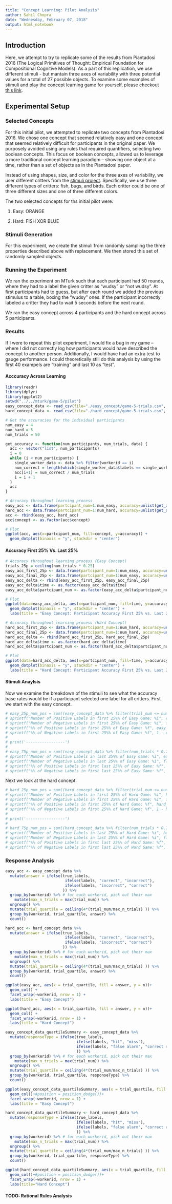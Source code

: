 ```yaml
---
title: "Concept Learning: Pilot Analysis"
author: Sahil Chopra
date: "Wednesday, February 07, 2018"
output: html_notebook
---
```


## Introduction

Here, we attempt to try to replicate some of the results from Piantadosi 2016 (The Logical Primitives of Thought: Empirical Foundation for Compositional Cognitive Models). As a part of this replication, we use different stimuli - but mantain three axes of variability with three potential values for a total of 27 possible objects. To examine some examples of stimuli and play the concept learning game for yourself, please checkout [this link](http://web.stanford.edu/~schopra8/gen-games/experiments/game-5/game-5.html).

## Experimental Setup

### Selected Concepts
For this initial pilot, we attempted to replicate two concepts from Piantadosi 2016. We chose one concept that seemed relatively easy and one concept that seemed relatively difficult for participants in the original paper. We purposely avoided using any rules that required quantifiers, selecting two boolean concepts. This focus on boolean concepts, allowed us to leverage a more traditional concept learning paradigm -- showing one object at a time, rather than a set of objects as in the Piantadosi paper. 

Instead of using shapes, size, and color for the three axes of variability, we user different critters from the [stimuli project](https://github.com/erindb/stimuli). Specifically, we use three different types of critters: fish, bugs, and birds. Each critter could be one of three different sizes and one of three different colors.  

The two selected concepts for ths initial pilot were:

1. Easy: ORANGE

2. Hard: FISH XOR BLUE

### Stimuli Generation
For this experiment, we create the stimuli from randomly sampling the three properties described above with replacement. We then stored this set of randomly sampled objects.

### Running the Experiment
We ran the experiment on MTurk such that each participant had 50 rounds, where they had to a label the given critter as "wudsy" or "not wudsy". At first participants had to guess, but after each round we added the previous stimulus to a table, boxing the "wudsy" ones. If the participant incorrectly labeled a critter they had to wait 5 seconds before the next round.

We ran the easy concept across 4 participants and the hard concept across 5 participants.
 
### Results
If I were to repeat this pilot experiment, I would fix a bug in my game -- where I did not correctly log how participants would have described the concept to another person. Additionally, I would have had an extra test to gauge performance. I could theoretically still do this analysis by using the first 40 exampels are "training" and last 10 as "test".

#### Acccuracy Across Learning
```r
library(readr)
library(dplyr)
library(ggplot2)
setwd("../../mturk/game-5/pilot")
easy_concept_data <- read_csv(file="./easy_concept/game-5-trials.csv", col_names=TRUE, col_types = "iilild")
hard_concept_data <- read_csv(file="./hard_concept/game-5-trials.csv", col_names=TRUE, col_types = "iilild")

# Get the accuracies for the individual participants
num_easy = 4
num_hard = 5
num_trials = 50

get_accuracy <- function(num_participants, num_trials, data) {
  acc <- vector("list", num_participants)
  i = 0
  while (i < num_participants) {
    single_worker_data <- data %>% filter(workerid == i)
    num_correct = length(which(single_worker_data$labels == single_worker_data$true_labels))
    acc[i+1] = num_correct / num_trials
    i = i + 1
  }
  acc
}

# Accuracy throughout learning process
easy_acc <- data.frame(partcipant_num=1:num_easy, accuracy=unlist(get_accuracy(num_easy, num_trials, easy_concept_data)), concept=rep(1, num_easy))
hard_acc <- data.frame(partcipant_num=1:num_hard, accuracy=unlist(get_accuracy(num_hard, num_trials, hard_concept_data)), concept=rep(2, num_hard))
acc <- rbind(easy_acc, hard_acc)
acc$concept <- as.factor(acc$concept)

# Plot
ggplot(acc, aes(x=partcipant_num, fill=concept, y=accuracy)) +
  geom_dotplot(binaxis = "y", stackdir = "center")

```

#### Accuracy First 25% Vs. Last 25%
```r
# Accuracy throughout learning process (Easy Concept)
trials_25p = ceiling(num_trials * 0.25)
easy_acc_first_25p <- data.frame(partcipant_num=1:num_easy, accuracy=unlist(get_accuracy(num_easy, trials_25p, easy_concept_data %>% filter(trial_num <= num_trials * 0.25))), concept=rep(1, num_easy), time=rep(1, num_easy))
easy_acc_final_25p <- data.frame(partcipant_num=1:num_easy, accuracy=unlist(get_accuracy(num_easy, trials_25p, easy_concept_data %>% filter(num_trials * 0.75 <= trial_num))), concept=rep(1, num_easy), time=rep(2, num_easy))
easy_acc_delta <- rbind(easy_acc_first_25p, easy_acc_final_25p)
easy_acc_delta$time <- as.factor(easy_acc_delta$time)
easy_acc_delta$partcipant_num <- as.factor(easy_acc_delta$partcipant_num)

# Plot
ggplot(data=easy_acc_delta, aes(x=partcipant_num, fill=time, y=accuracy)) +
  geom_dotplot(binaxis = "y", stackdir = "center") +
  labs(title = "Easy Concept: Participant Accuracy First 25% vs. Last 25%")

# Accuracy throughout learning process (Hard Concept)
hard_acc_first_25p <- data.frame(partcipant_num=1:num_hard, accuracy=unlist(get_accuracy(num_hard, trials_25p, hard_concept_data %>% filter(trial_num <= num_trials * 0.25))), concept=rep(1, num_hard), time=rep(1, num_hard))
hard_acc_final_25p <- data.frame(partcipant_num=1:num_hard, accuracy=unlist(get_accuracy(num_hard, trials_25p, hard_concept_data %>% filter(num_trials * 0.75 <= trial_num))), concept=rep(1, num_hard), time=rep(2, num_hard))
hard_acc_delta <- rbind(hard_acc_first_25p, hard_acc_final_25p)
hard_acc_delta$time <- as.factor(hard_acc_delta$time)
hard_acc_delta$partcipant_num <- as.factor(hard_acc_delta$partcipant_num)

# Plot
ggplot(data=hard_acc_delta, aes(x=partcipant_num, fill=time, y=accuracy)) +
  geom_dotplot(binaxis = "y", stackdir = "center") +
  labs(title = "Hard Concept: Participant Accuracy First 25% vs. Last 25%")

```

#### Stimuli Anaylsis
Now we examine the breakdown of the stimuli to see what the accuracy base rates would be if a participant selected one label for all critters. First we start with the easy concept.

```r
# easy_25p_num_pos = sum((easy_concept_data %>% filter(trial_num <= num_trials * 0.25))$true_labels, na.rm=TRUE) / num_easy
# sprintf("Number of Positive Labels in first 25%% of Easy Game: %i", easy_25p_num_pos)
# sprintf("Number of Negative Labels in first 25%% of Easy Game: %i", floor(num_trials * 0.25) - easy_25p_num_pos)
# sprintf("%% of Positive Labels in first 25%% of Easy Game: %f", easy_25p_num_pos / floor(num_trials * 0.25))
# sprintf("%% of Negative Labels in first 25%% of Easy Game: %f", 1 - easy_25p_num_pos / floor(num_trials * 0.25))
# 
# print('-----------------')
# 
# easy_75p_num_pos = sum((easy_concept_data %>% filter(num_trials * 0.75 <= trial_num))$true_labels, na.rm=TRUE) / num_easy
# sprintf("Number of Positive Labels in last 25%% of Easy Game: %i", easy_75p_num_pos)
# sprintf("Number of Negative Labels in last 25%% of Easy Game: %i", floor(num_trials * 0.25) - easy_75p_num_pos)
# sprintf("%% of Positive Labels in first last 25%% of Easy Game: %f", easy_75p_num_pos / floor(num_trials * 0.25))
# sprintf("%% of Negative Labels in first last 25%% of Easy Game: %f", 1 - easy_75p_num_pos / floor(num_trials * 0.25))
```

Next we look at the hard concept.
```r
# hard_25p_num_pos = sum((hard_concept_data %>% filter(trial_num <= num_trials * 0.25))$true_labels, na.rm=TRUE) / num_hard
# sprintf("Number of Positive Labels in first 25%% of Hard Game: %i", hard_25p_num_pos)
# sprintf("Number of Negative Labels in first 25%% of Hard Game: %i", floor(num_trials * 0.25) - hard_25p_num_pos)
# sprintf("%% of Positive Labels in first 25%% of Hard Game: %f", hard_25p_num_pos / floor(num_trials * 0.25))
# sprintf("%% of Negative Labels in first 25%% of Hard Game: %f", 1 - hard_25p_num_pos / floor(num_trials * 0.25))
# 
# print('-----------------')
# 
# hard_75p_num_pos = sum((hard_concept_data %>% filter(num_trials * 0.75 <= trial_num))$true_labels, na.rm=TRUE) / num_hard
# sprintf("Number of Positive Labels in last 25%% of Hard Game: %i", hard_75p_num_pos)
# sprintf("Number of Negative Labels in last 25%% of Hard Game: %i", floor(num_trials * 0.25) - hard_75p_num_pos)
# sprintf("%% of Positive Labels in first last 25%% of Hard Game: %f", hard_75p_num_pos / floor(num_trials * 0.25))
# sprintf("%% of Negative Labels in first last 25%% of Hard Game: %f", 1 - hard_75p_num_pos / floor(num_trials * 0.25))
```

### Response Analysis
```r
easy_acc <- easy_concept_data %>%
  mutate(answer = ifelse(true_labels,
                          ifelse(labels, "correct", "incorrect"),
                          ifelse(labels, "incorrect", "correct")
                         )) %>%
  group_by(workerid) %>% # for each workerid, pick out their max
    mutate(max_n_trials = max(trial_num)) %>%
  ungroup() %>%
  mutate(trial_quartile = ceiling(4*(trial_num/max_n_trials) )) %>%
  group_by(workerid, trial_quartile, answer) %>%
  count()

hard_acc <- hard_concept_data %>%
  mutate(answer = ifelse(true_labels,
                          ifelse(labels, "correct", "incorrect"),
                          ifelse(labels, "incorrect", "correct")
                         )) %>%
  group_by(workerid) %>% # for each workerid, pick out their max
    mutate(max_n_trials = max(trial_num)) %>%
  ungroup() %>%
  mutate(trial_quartile = ceiling(4*(trial_num/max_n_trials) )) %>%
  group_by(workerid, trial_quartile, answer) %>%
  count()
```
```r
ggplot(easy_acc, aes(x = trial_quartile, fill = answer, y = n))+
  geom_col() +
  facet_wrap(~workerid, nrow = 1) +
  labs(title = "Easy Concept")
```
```r
ggplot(hard_acc, aes(x = trial_quartile, fill = answer, y = n))+
  geom_col() +
  facet_wrap(~workerid, nrow = 1) +
  labs(title = "Hard Concept")
```

```r
easy_concept_data_quartileSummary <- easy_concept_data %>%
  mutate(responseType = ifelse(true_labels, 
                               ifelse(labels, "hit", "miss"), 
                               ifelse(labels, "false alarm", "correct rejection")
                               )) %>%
  group_by(workerid) %>% # for each workerid, pick out their max
    mutate(max_n_trials = max(trial_num)) %>% 
  ungroup() %>%
  mutate(trial_quartile = ceiling(4*(trial_num/max_n_trials) )) %>%
  group_by(workerid, trial_quartile, responseType) %>%
  count()
```

```r
ggplot(easy_concept_data_quartileSummary, aes(x = trial_quartile, fill = responseType, y = n))+
  geom_col()+#position = position_dodge())+
  facet_wrap(~workerid, nrow = 1) +
  labs(title = "Easy Concept")
```
```r
hard_concept_data_quartileSummary <- hard_concept_data %>%
  mutate(responseType = ifelse(true_labels, 
                               ifelse(labels, "hit", "miss"), 
                               ifelse(labels, "false alarm", "correct rejection")
                               )) %>%
  group_by(workerid) %>% # for each workerid, pick out their max
    mutate(max_n_trials = max(trial_num)) %>% 
  ungroup() %>%
  mutate(trial_quartile = ceiling(4*(trial_num/max_n_trials) )) %>%
  group_by(workerid, trial_quartile, responseType) %>%
  count()
```

```r
ggplot(hard_concept_data_quartileSummary, aes(x = trial_quartile, fill = responseType, y = n))+
  geom_col()+#position = position_dodge())+
  facet_wrap(~workerid, nrow = 1) + 
  labs(title="Hard Concept")
```

#### TODO: Rational Rules Analysis

